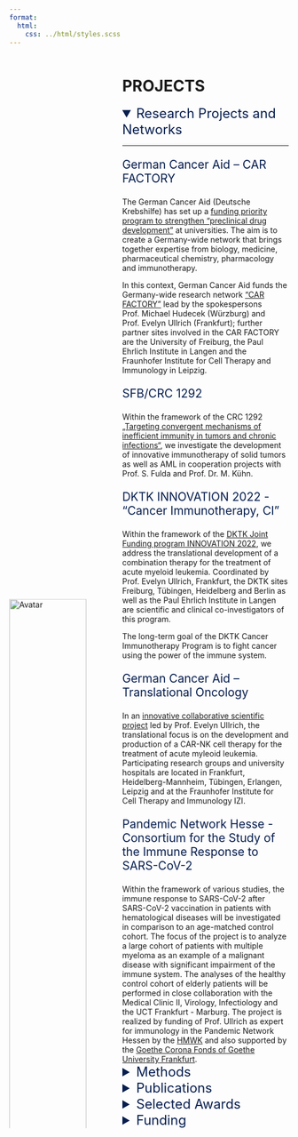 ```yaml
---
format:
  html:
    css: ../html/styles.scss
---
```


<!-- screen inset broadens the display size of the text -->
::::: {.column-screen-inset-left}

<!-- columns is a container for different columns -->
:::: {.columns}

<!-- Adds image on the left margin -->
::: {.column width="30%"}
<img class="img-round" src="../img/Logo-Draft_ullrich_lab.png" alt="Avatar" style="width: 100%; overflow: hidden; top: 50%; -ms-transform: translateY(50%);
  transform: translateY(50%);">
:::

::: {.column width="5%"}
<!-- Spacing between columns -->
:::

<!-- Adds text on right column -->
::: {.column width="65%"}

# PROJECTS

<!-- container 'details' adds the unfoldable title -->
<details open>
  <summary style="color: #061d4e; font-size:170%">Research Projects and Networks</summary>
    ---

<p style="color: #061d4e; font-size:150%">German Cancer Aid – CAR FACTORY</p>
The German Cancer Aid (Deutsche Krebshilfe) has set up a [funding priority program to strengthen “preclinical drug development"](https://www.krebshilfe.de/forschen/projekte/foerderschwerpunkte/praeklinische-wirkstoffentwicklung/car-factory/) at universities. The aim is to create a Germany-wide network that brings together expertise from biology, medicine, pharmaceutical chemistry, pharmacology and immunotherapy. 

In this context, German Cancer Aid funds the Germany-wide research network ["CAR FACTORY"](https://www.krebshilfe.de/forschen/projekte/foerderschwerpunkte/praeklinische-wirkstoffentwicklung/car-factory/) lead by the spokespersons Prof. Michael Hudecek (Würzburg) and Prof. Evelyn Ullrich (Frankfurt); further partner sites involved in the CAR FACTORY are the University of Freiburg, the Paul Ehrlich Institute in Langen and the Fraunhofer Institute for Cell Therapy and Immunology in Leipzig.


<p style="color: #061d4e; font-size:150%">SFB/CRC 1292</p>
Within the framework of the CRC 1292 [„Targeting convergent mechanisms of inefficient immunity in tumors and chronic infections“](https://sfb1292.uni-mainz.de/), we investigate the development of innovative immunotherapy of solid tumors as well as AML in cooperation projects with Prof. S. Fulda and Prof. Dr. M. Kühn.


<p style="color: #061d4e; font-size:150%">DKTK INNOVATION 2022 - "Cancer Immunotherapy, CI"</p>
Within the framework of the [DKTK Joint Funding program INNOVATION 2022](https://dktk.dkfz.de/forschung/joint-funding-programm), we address the translational development of a combination therapy for the treatment of acute myeloid leukemia. Coordinated by Prof. Evelyn Ullrich, Frankfurt, the DKTK sites Freiburg, Tübingen, Heidelberg and Berlin as well as the Paul Ehrlich Institute in Langen are scientific and clinical co-investigators of this program.

The long-term goal of the DKTK Cancer Immunotherapy Program is to fight cancer using the power of the immune system.


<p style="color: #061d4e; font-size:150%">German Cancer Aid – Translational Oncology</p>
In an [innovative collaborative scientific project](https://www.krebshilfe.de/forschen/projekte/foerderschwerpunkte/translationale-onkologie/) led by Prof. Evelyn Ullrich, the translational focus is on the development and production of a CAR-NK cell therapy for the treatment of acute myleoid leukemia. Participating research groups and university hospitals are located in Frankfurt, Heidelberg-Mannheim, Tübingen, Erlangen, Leipzig and at the Fraunhofer Institute for Cell Therapy and Immunology IZI.


<p style="color: #061d4e; font-size:150%">Pandemic Network Hesse - Consortium for the Study of the Immune Response to SARS-CoV-2</p>
Within the framework of various studies, the immune response to SARS-CoV-2 after SARS-CoV-2 vaccination in patients with hematological diseases will be investigated in comparison to an age-matched control cohort. The focus of the project is to analyze a large cohort of patients with multiple myeloma as an example of a malignant disease with significant impairment of the immune system. The analyses of the healthy control cohort of elderly patients will be performed in close collaboration with the Medical Clinic II, Virology, Infectiology and the UCT Frankfurt - Marburg. The project is realized by funding of Prof. Ullrich as expert for immunology in the Pandemic Network Hessen by the [HMWK](https://pandemienetzwerk-hessen.de/projekte/konsortium-zum-studium-der-immunantwort-gegenueber-sars-cov-2-projektteil-b/) and also supported by the [Goethe Corona Fonds of Goethe University Frankfurt](https://www.uni-frankfurt.de/89709721/Bisher_gef%C3%B6rderte_Forschungsprojekte_aus_dem_Goethe_Corona_Fonds).
</details>

<details>
  <summary style="color: #061d4e; font-size:170%">Methods</summary>
    ---
<p style="color: #061d4e; font-size:150%">Cellular Immunotherapy</p>
- Viral and non-viral genetic modification of immune and tumor cells using CRISPR/Cas9, Sleeping Beauty and viral vectors (LV/αRV)
- Characterization of T cell, NK cell, and ILC subpopulations and immune cell products
- Molecular biological analyses and protein biochemistry
- Optimization of immune cell expansion and immunomodulation
- Development of innovative CAR immune cell products
- Preparation of GMP manufacturing processes
- Clinical studies in the field of cellular immunotherapy

<p style="color: #061d4e; font-size:150%">Optical Imaging Technology</p>
- Confocal Live Cell Imaging
- Flow cytometry and cell sorting (FACS)
- In vivo bioluminescence and fluorescence imaging facility
    
<p style="color: #061d4e; font-size:150%">Immunodiagnostics</p>
- Immune reconstitution after stem cell transplantation
- Functional immune diagnostics
- Transcriptome and proteome analyses on single cell level
- Biomarker and microbiome analyses

</details>

<details>
  <summary style="color: #061d4e; font-size:170%">Publications</summary>
    ---
[Link to PubMed of Prof. Dr. Evelyn Ullrich](https://pubmed.ncbi.nlm.nih.gov/?term=Ullrich+Evelyn&sort=date)
</details>


<details>
  <summary style="color: #061d4e; font-size:170%">Selected Awards</summary>
    ---
<p style="color: #061d4e; font-size:150%">Award by the Gutermuth Foundation 2023</p>
Science award to Prof. Evelyn Ullrich for her successful activities in the field of cell therapy development. 
[Further information](https://www.gutermuth-stiftung.de/preise.html#Preis%202023)

<p style="color: #061d4e; font-size:150%">Award by the German Society for Gene Therapy (DG-GT)</p>
The recent work on CRISPR/Cas9-based gene editing of NK cells by the research group of Evelyn Ullrich, Frankfurt, and Toni Cathomen, Freiburg, was awarded "Paper of the Quarter 02/22".
[Further information](https://www.dg-gt.de/paper-of-the-quarter)

<p style="color: #061d4e; font-size:150%">Gilead-Research Award for CAR-NK cell therapy</p>
This Gilead award supports the promising and innovative research project of the Ullrich team. An independent panel of experts selected the best projects from numerous applications and provided the award winners with a total of 600,000 euros in funding.
[Further information](https://www.uct-frankfurt.de/ekfk/aktuelles/detail.html?tx_news_pi1%5Bnews%5D=435&cHash=c74a933cef82e1b3fb5c8e82351c0c21)

<p style="color: #061d4e; font-size:150%">Awards at the ASH, DGHO and EBMT Annual Meetings</p>
- “DGHO Best Abstract Award 2023” for Evelyn Ullrich & team
- “EBMT Best Young Oral Abstract Award” 2023 for Julia Campe (PhD-student Ullrich Lab)
- “ASH Abstract Achievement Award” 2022 at the Annual Meeting of the American Society of Hematology for Julius Enßle (Clinician Scientist in the SARS-CoV2 research project).
- "Springer Nature Poster Award" (Best Basic Science Poster Award) 2021 and "Best Young Abstract Award" 2021 at the Annual Meeting of the European Bone Marrow Transplantation Society (EBMT) for Tobias Bexte (Medical Doctoral Student Ullrich Lab).
- "Best Young Abstract Award" 2016 at the Annual Meeting of the European Society for Bone Marrow Transplantation (EBMT) for Sara Tognarelli (Postdoctoral Researcher Ullrich Lab).
</details>


<details>
  <summary style="color: #061d4e; font-size:170%">Funding</summary>
    ---
<div class="bodyimgstyle">
  <a href="https://wissenschaft.hessen.de/forschen/landesprogramm-loewe/loewe-im-ueberblick"><img src="../img/LOEWE_logo.png" alt="Avatar" style="width:30%; margin:10px;"></a>
  <a href="https://fci.health/en/"><img src="../img/FCI-Logo.png" alt="Avatar" style="width:20%; margin:10px;"></a>
  <a href="https://www.krebshilfe.de/"><img src="../img/1200px-Deutsche_Krebshilfe_Logo.svg.png" alt="Avatar" style="width:30%; margin:10px;"></a>
  <a href="https://www.wilhelm-sander-stiftung.de/"><img src="../img/wilhelm-sander-stiftung.png" alt="Avatar" style="width:30%; margin:10px;"></a>
  <a href="https://www.dfg.de/en"><img src="../img/dfg.png" alt="Avatar" style="width:30%; margin:10px;"></a>
  <a href="https://www.gutermuth-stiftung.de/"><img src="../img/Gutermuth-Stiftung-klein.png" alt="Avatar" style="width:10%; margin:10px;"></a>
  <a href="https://www.carreras-stiftung.de/"><img src="../img/jose_carreras.png" alt="Avatar" style="width:30%; margin:10px;"></a>
  <a href="https://menschen-fuer-kinder.de/"><img src="../img/menschen_fuer_kinder.png" alt="Avatar" style="width:20%; margin:10px;"></a>
  <a href="https://www.kassel-stiftung.de/"><img src="../img/alfons_gertrud_kassel.png" alt="Avatar" style="width:30%; margin:10px;"></a>
  <a href="https://crc1292.uni-mainz.de/"><img src="../img/csc.png" alt="Avatar" style="width:40%; margin:10px;"></a>
  <a href="https://dktk.dkfz.de/"><img src="../img/dktk.png" alt="Avatar" style="width:40%; margin:10px;"></a>
  <a href="https://www.uct-frankfurt.de/"><img src="../img/csm_LOGO_UCT_4c_fin_fb46359da9.png" alt="Avatar" style="width:30%; margin:10px;"></a>
  
</div>
</details>

:::
::::
:::::